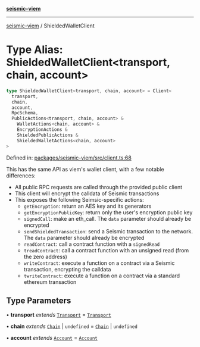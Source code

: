 [**seismic-viem**](/seismic-viem/README.mdx)

---

[seismic-viem](/seismic-viem/globals.mdx) / ShieldedWalletClient

# Type Alias: ShieldedWalletClient\<transport, chain, account\>

```ts
type ShieldedWalletClient<transport, chain, account> = Client<
  transport,
  chain,
  account,
  RpcSchema,
  PublicActions<transport, chain, account> &
    WalletActions<chain, account> &
    EncryptionActions &
    ShieldedPublicActions &
    ShieldedWalletActions<chain, account>
>
```

Defined in: [packages/seismic-viem/src/client.ts:68](https://github.com/SeismicSystems/seismic-client/blob/9fcfa5c0984a89e84539dc512bd70bb63c77e3ef/packages/seismic-viem/src/client.ts#L68)

This has the same API as viem's wallet client, with a few notable differences:

- All public RPC requests are called through the provided public client
- This client will encrypt the calldata of Seismic transactions
- This exposes the following Seimsic-specific actions:
  - `getEncryption`: return an AES key and its generators
  - `getEncryptionPublicKey`: return only the user's encryption public key
  - `signedCall`: make an eth_call. The `data` parameter should already be encrypted
  - `sendShieldedTransaction`: send a Seismic transaction to the network. The `data` parameter should already be encrypted
  - `readContract`: call a contract function with a `signedRead`
  - `treadContract`: call a contract function with an unsigned read (from the zero address)
  - `writeContract`: execute a function on a contract via a Seismic transaction, encrypting the calldata
  - `twriteContract`: execute a function on a contract via a standard ethereum transaction

## Type Parameters

• **transport** _extends_ [`Transport`](https://github.com/wevm/viem) = [`Transport`](https://github.com/wevm/viem)

• **chain** _extends_ [`Chain`](https://github.com/wevm/viem) \| `undefined` = [`Chain`](https://github.com/wevm/viem) \| `undefined`

• **account** _extends_ [`Account`](https://github.com/wevm/viem) = [`Account`](https://github.com/wevm/viem)
